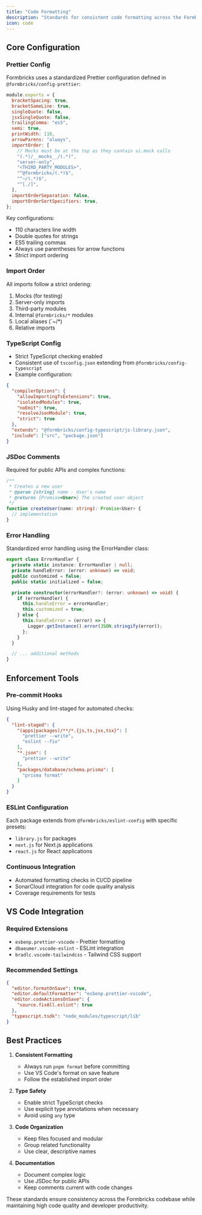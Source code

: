 ```yaml
---
title: "Code Formatting"
description: "Standards for consistent code formatting across the Formbricks project"
icon: code
---
```



## Core Configuration

### Prettier Config
Formbricks uses a standardized Prettier configuration defined in `@formbricks/config-prettier`:
```javascript
module.exports = {
  bracketSpacing: true,
  bracketSameLine: true,
  singleQuote: false,
  jsxSingleQuote: false,
  trailingComma: "es5",
  semi: true,
  printWidth: 110,
  arrowParens: "always",
  importOrder: [
    // Mocks must be at the top as they contain vi.mock calls
    "(.*)/__mocks__/(.*)",
    "server-only",
    "<THIRD_PARTY_MODULES>",
    "^@formbricks/(.*)$",
    "^~/(.*)$",
    "^[./]",
  ],
  importOrderSeparation: false,
  importOrderSortSpecifiers: true,
};
```

Key configurations:
- 110 characters line width
- Double quotes for strings
- ES5 trailing commas
- Always use parentheses for arrow functions
- Strict import ordering

### Import Order
All imports follow a strict ordering:
1. Mocks (for testing)
2. Server-only imports
3. Third-party modules
4. Internal `@formbricks/*` modules
5. Local aliases (`~/*)
6. Relative imports

### TypeScript Config
- Strict TypeScript checking enabled
- Consistent use of `tsconfig.json` extending from `@formbricks/config-typescript`
- Example configuration:

```json
{
  "compilerOptions": {
    "allowImportingTsExtensions": true,
    "isolatedModules": true,
    "noEmit": true,
    "resolveJsonModule": true,
    "strict": true
  },
  "extends": "@formbricks/config-typescript/js-library.json",
  "include": ["src", "package.json"]
}
```

### JSDoc Comments
Required for public APIs and complex functions:

```typescript
/**
 * Creates a new user
 * @param {string} name - User's name
 * @returns {Promise<User>} The created user object
 */
function createUser(name: string): Promise<User> {
  // implementation
}
```

### Error Handling
Standardized error handling using the ErrorHandler class:

```typescript
export class ErrorHandler {
  private static instance: ErrorHandler | null;
  private handleError: (error: unknown) => void;
  public customized = false;
  public static initialized = false;

  private constructor(errorHandler?: (error: unknown) => void) {
    if (errorHandler) {
      this.handleError = errorHandler;
      this.customized = true;
    } else {
      this.handleError = (error) => {
        Logger.getInstance().error(JSON.stringify(error));
      };
    }
  }

  // ... additional methods
}
```

## Enforcement Tools

### Pre-commit Hooks
Using Husky and lint-staged for automated checks:

```json
{
  "lint-staged": {
    "(apps|packages)/**/*.{js,ts,jsx,tsx}": [
      "prettier --write",
      "eslint --fix"
    ],
    "*.json": [
      "prettier --write"
    ],
    "packages/database/schema.prisma": [
      "prisma format"
    ]
  }
}
```

### ESLint Configuration
Each package extends from `@formbricks/eslint-config` with specific presets:
- `library.js` for packages
- `next.js` for Next.js applications
- `react.js` for React applications

### Continuous Integration
- Automated formatting checks in CI/CD pipeline
- SonarCloud integration for code quality analysis
- Coverage requirements for tests

## VS Code Integration

### Required Extensions
- `esbenp.prettier-vscode` - Prettier formatting
- `dbaeumer.vscode-eslint` - ESLint integration
- `bradlc.vscode-tailwindcss` - Tailwind CSS support

### Recommended Settings
```json
{
  "editor.formatOnSave": true,
  "editor.defaultFormatter": "esbenp.prettier-vscode",
  "editor.codeActionsOnSave": {
    "source.fixAll.eslint": true
  },
  "typescript.tsdk": "node_modules/typescript/lib"
}
```

## Best Practices

1. **Consistent Formatting**
   - Always run `pnpm format` before committing
   - Use VS Code's format on save feature
   - Follow the established import order

2. **Type Safety**
   - Enable strict TypeScript checks
   - Use explicit type annotations when necessary
   - Avoid using `any` type

3. **Code Organization**
   - Keep files focused and modular
   - Group related functionality
   - Use clear, descriptive names

4. **Documentation**
   - Document complex logic
   - Use JSDoc for public APIs
   - Keep comments current with code changes

These standards ensure consistency across the Formbricks codebase while maintaining high code quality and developer productivity.
